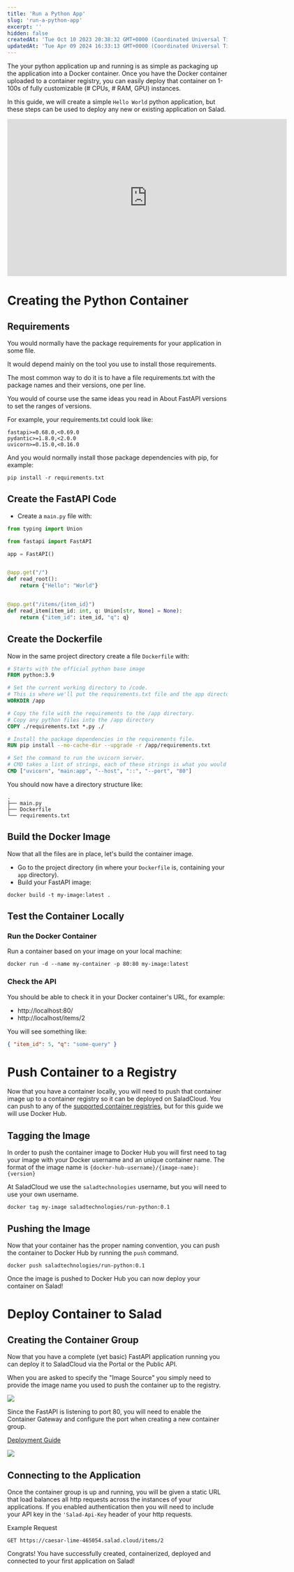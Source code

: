 ```yaml
---
title: 'Run a Python App'
slug: 'run-a-python-app'
excerpt: ''
hidden: false
createdAt: 'Tue Oct 10 2023 20:38:32 GMT+0000 (Coordinated Universal Time)'
updatedAt: 'Tue Apr 09 2024 16:33:13 GMT+0000 (Coordinated Universal Time)'
---
```


The your python application up and running is as simple as packaging up the application into a Docker container. Once
you have the Docker container uploaded to a container registry, you can easily deploy that container on 1-100s of fully
customizable (# CPUs, # RAM, GPU) instances.

In this guide, we will create a simple `Hello World` python application, but these steps can be used to deploy any new
or existing application on Salad.

<iframe
  src="https://player.vimeo.com/video/918054913?h=00416532b2&title=0&byline=0&portrait=0"
  width="640"
  height="360"
  frameborder="0"
  allow="autoplay; fullscreen; picture-in-picture"
  allowfullscreen
></iframe>

# Creating the Python Container

## Requirements

You would normally have the package requirements for your application in some file.

It would depend mainly on the tool you use to install those requirements.

The most common way to do it is to have a file requirements.txt with the package names and their versions, one per line.

You would of course use the same ideas you read in About FastAPI versions to set the ranges of versions.

For example, your requirements.txt could look like:

```Text requirements.txt
fastapi>=0.68.0,<0.69.0
pydantic>=1.8.0,<2.0.0
uvicorn>=0.15.0,<0.16.0
```

And you would normally install those package dependencies with pip, for example:

```Text Bash
pip install -r requirements.txt
```

## Create the FastAPI Code

- Create a `main.py` file with:

```python
from typing import Union

from fastapi import FastAPI

app = FastAPI()


@app.get("/")
def read_root():
    return {"Hello": "World"}


@app.get("/items/{item_id}")
def read_item(item_id: int, q: Union[str, None] = None):
    return {"item_id": item_id, "q": q}

```

## Create the Dockerfile

Now in the same project directory create a file `Dockerfile` with:

```dockerfile
# Starts with the official python base image
FROM python:3.9

# Set the current working directory to /code.
# This is where we'll put the requirements.txt file and the app directory.
WORKDIR /app

# Copy the file with the requirements to the /app directory.
# Copy any python files into the /app directory
COPY ./requirements.txt *.py ./

# Install the package dependencies in the requirements file.
RUN pip install --no-cache-dir --upgrade -r /app/requirements.txt

# Set the command to run the uvicorn server.
# CMD takes a list of strings, each of these strings is what you would type in the command line separated by spaces.
CMD ["uvicorn", "main:app", "--host", "::", "--port", "80"]

```

You should now have a directory structure like:

```
.
├── main.py
├── Dockerfile
└── requirements.txt

```

## Build the Docker Image

Now that all the files are in place, let's build the container image.

- Go to the project directory (in where your `Dockerfile` is, containing your `app` directory).
- Build your FastAPI image:

```Text Bash
docker build -t my-image:latest .
```

## Test the Container Locally

### Run the Docker Container

Run a container based on your image on your local machine:

```Text Bash
docker run -d --name my-container -p 80:80 my-image:latest
```

### Check the API

You should be able to check it in your Docker container's URL, for example:

- http\://localhost:80/
- http\://localhost/items/2

You will see something like:

```json
{ "item_id": 5, "q": "some-query" }
```

# Push Container to a Registry

Now that you have a container locally, you will need to push that container image up to a container registry so it can
be deployed on SaladCloud. You can push to any of the
[supported container registries](/products/sce/container-registries), but for this guide we will use Docker Hub.

## Tagging the Image

In order to push the container image to Docker Hub you will first need to tag your image with your Docker username and
an unique container name. The format of the image name is `{docker-hub-username}/{image-name}:{version}`

At SaladCloud we use the `saladtechnologies` username, but you will need to use your own username.

```Text Bash
docker tag my-image saladtechnologies/run-python:0.1
```

## Pushing the Image

Now that your container has the proper naming convention, you can push the container to Docker Hub by running the `push`
command.

```Text Bash
docker push saladtechnologies/run-python:0.1
```

Once the image is pushed to Docker Hub you can now deploy your container on Salad!

# Deploy Container to Salad

## Creating the Container Group

Now that you have a complete (yet basic) FastAPI application running you can deploy it to SaladCloud via the Portal or
the Public API.

When you are asked to specify the "Image Source" you simply need to provide the image name you used to push the
container up to the registry.

<img src="/products/sce/images/5047308-image.png" />

Since the FastAPI is listening to port 80, you will need to enable the Container Gateway and configure the port when
creating a new container group.

[Deployment Guide](/products/sce/container-groups/container-groups)

<img src="/products/sce/images/0d2e830-image.png" />

## Connecting to the Application

Once the container group is up and running, you will be given a static URL that load balances all http requests across
the instances of your applications. If you enabled authentication then you will need to include your API key in the
`'Salad-Api-Key` header of your http requests.

Example Request

```
GET https://caesar-lime-465054.salad.cloud/items/2
```

Congrats! You have successfully created, containerized, deployed and connected to your first application on Salad!
